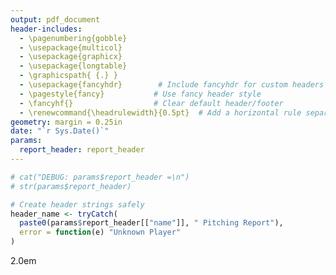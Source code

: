 ```yaml
---
output: pdf_document
header-includes:
  - \pagenumbering{gobble}
  - \usepackage{multicol}
  - \usepackage{graphicx}
  - \usepackage{longtable}
  - \graphicspath{ {.} }
  - \usepackage{fancyhdr}        # Include fancyhdr for custom headers
  - \pagestyle{fancy}           # Use fancy header style
  - \fancyhf{}                  # Clear default header/footer
  - \renewcommand{\headrulewidth}{0.5pt}  # Add a horizontal rule separating header and content
geometry: margin = 0.25in
date: "`r Sys.Date()`"
params:
  report_header: report_header
---
```


```r
# cat("DEBUG: params$report_header =\n")
# str(params$report_header)

# Create header strings safely
header_name <- tryCatch(
  paste0(params$report_header[["name"]], " Pitching Report"),
  error = function(e) "Unknown Player"
)

```



\headheight 45pt
\lhead{\textbf{`r header_name`}} 
\pagenumbering{arabic}
\rhead{\small\thepage}
\headsep 2.0em
\renewcommand{\baselinestretch}{1.25}

\begin{center}
  \Huge \textbf{`r header_name`}
\end{center}

\begin{center}
  \normalsize \text{No data available}
\end{center}